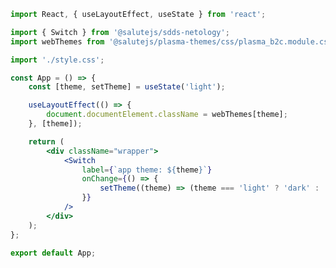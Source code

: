 
<TipCssModules />

```jsx
import React, { useLayoutEffect, useState } from 'react';

import { Switch } from '@salutejs/sdds-netology';
import webThemes from '@salutejs/plasma-themes/css/plasma_b2c.module.css';

import './style.css';

const App = () => {
    const [theme, setTheme] = useState('light');

    useLayoutEffect(() => {
        document.documentElement.className = webThemes[theme];
    }, [theme]);

    return (
        <div className="wrapper">
            <Switch
                label={`app theme: ${theme}`}
                onChange={() => {
                    setTheme((theme) => (theme === 'light' ? 'dark' : 'light'));
                }}
            />
        </div>
    );
};

export default App;
```
